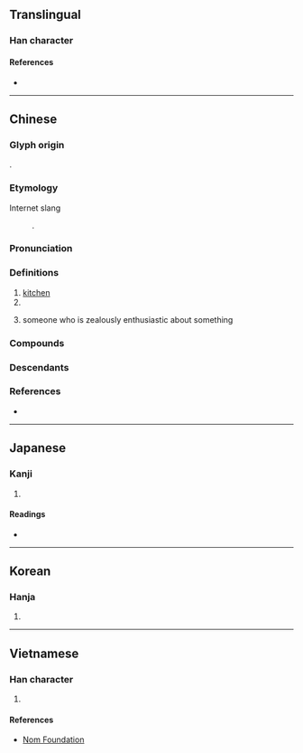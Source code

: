 {{also|厨}}
{{character info/new}}
==Translingual==

===Han character===
{{Han char|rn=53|rad=广|as=12|sn=15|four=00240|canj=IGTI|ids=⿸广尌}}

====References====
* {{Han ref|kx=0350.180|dkj=09479|dj=0661.200|hdz=20900.100|uh=5EDA|ud=24282|bh=BC70|bd=48240}}

----

==Chinese==
{{zh-forms|s=厨|alt=㕑,𢊍}}

===Glyph origin===
{{Han etym}}
{{Han compound|广|尌|c1=s|c2=p|ls=psc}}.

===Etymology===
; Internet slang
: {{obor|zh|ja|厨|tr=-chū}}.

===Pronunciation===
{{zh-pron
|m=chú
|c=cyu4,ceoi4
|h=pfs=chhù
|mn=tô͘/tû
|mn_note=tô͘ - vernacular; tû - literary
|mn-t=dou5
|mc=y
|oc=y
|cat=n,suffix
}}

===Definitions===
{{zh-hanzi}}

# [[kitchen]]
# {{zh-original|櫥|[[closet]]; [[cupboard]]}}
# {{lb|zh|Internet slang|ACG}} someone who is zealously enthusiastic about something
#: {{zh-x|@^nico 廚|{{w|Niconico}} '''addict'''}}

===Compounds===
{{zh-der|入廚|廚房|廚具|廚娘|廚師|廚灶|廚子|八廚|天廚|中廚|大廚|廚夫|下廚|庖廚|廚餘|廚人|幫廚|廚下|女廚|御廚|名廚|書廚|監廚|當廚|墨廚|郇廚|紗廚|行廚|廚下兒|廚養臣|香積廚|碧紗廚|瓊廚金穴|廚頭灶腦|兵廚之擾|立地書廚|有腳書廚}}

===Descendants===
{{CJKV||s=厨|ず|j2=じゅう|j3=ちゅう|주}}

===References===
* {{R:twedu|A01227}}

----

==Japanese==

===Kanji===
{{ja-kanji|grade=9|rs=广12|shin=厨}}

# {{rfdef|ja|sort=广12}}

====Readings====
* {{ja-readings|goon=[[ず]] (zu), [[じゅう]] (jū)|kanon=[[ちゅう]] (chū)|kun=[[くりや]] (kuriya)}}

----

==Korean==

===Hanja===
{{ko-hanja|hangeul=[[주]]|rv=ju|mr=chu}}

# {{rfdef|ko|sort=广12}}

----

==Vietnamese==

===Han character===
{{vi-hantu|rs=广12|[[chù]], [[chùa]], [[trù]]}}

# {{rfdef|vi|sort=广12}}

====References====
* [http://nomfoundation.org/common/nom_details.php?codepoint=5EDA Nom Foundation]